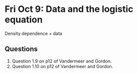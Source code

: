 # Fri Oct 9: Data and the logistic equation

Density dependence + data

## Questions
1. Question 1.9 on p12 of Vandermeer and Gordon.
2. Question 1.10 on p12 of Vandermeer and Gordon.

